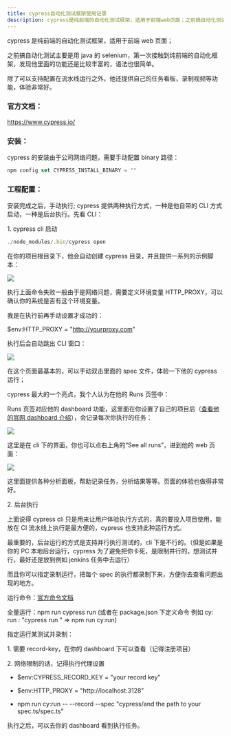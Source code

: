 ```yaml
---
title: cypress自动化测试框架使用记录
description: cypress是纯前端的自动化测试框架，适用于前端web页面；之前搞自动化测试主要是用java的selenium，第一次接触到纯前端的自动化框架，发现他里面的功能还是比较丰富的，语法也很简单。除了可以支持配置在流水线运行之外，他还提供自己的任务看板，录制视频等功能，体验非常好。
---
```

cypress 是纯前端的自动化测试框架，适用于前端 web 页面；

之前搞自动化测试主要是用 java 的 selenium，第一次接触到纯前端的自动化框架，发现他里面的功能还是比较丰富的，语法也很简单。

除了可以支持配置在流水线运行之外，他还提供自己的任务看板，录制视频等功能，体验非常好。

### 官方文档：

https://www.cypress.io/

### 安装：

cypress 的安装由于公司网络问题，需要手动配置 binary 路径：

```js
npm config set CYPRESS_INSTALL_BINARY = ""
```

### 工程配置：

安装完成之后，手动执行; cypress 提供两种执行方式，一种是他自带的 CLI 方式启动，一种是后台执行。先看 CLI：

1\. cypress cli 启动

```js
./node_modules/.bin/cypress open
```

在你的项目根目录下，他会自动创建 cypress 目录，并且提供一系列的示例脚本：

![](/images/cypress/cypress1.png)

执行上面命令失败一般由于是网络问题，需要定义环境变量 HTTP_PROXY，可以确认你的系统是否有这个环境变量。

我是在执行前再手动设置才成功的：

$env:HTTP_PROXY = "http://yourproxy.com"

执行后会自动跳出 CLI 窗口：

![](/images/cypress/cypress2.png)

在这个页面最基本的，可以手动双击里面的 spec 文件，体验一下他的 cypress 运行；

cypress 最大的一个亮点，我个人认为在他的 Runs 页签中：

Runs 页签对应他的 dashboard 功能，这里面在你设置了自己的项目后（[查看他的官网 dashboard 介绍](http://https://www.cypress.io/dashboard)），会记录每次你执行的任务：

![](/images/cypress/cypress3.png)

这里是在 cli 下的界面，你也可以点右上角的“See all runs”，进到他的 web 页面：

![](/images/cypress/cypress4.png)

这里面提供各种分析面板，帮助记录任务，分析结果等等。页面的体验也做得非常好。

2\. 后台执行

上面说得 cypress cli 只是用来让用户体验执行方式的，真的要投入项目使用，能放在 CI 流水线上执行是最方便的，cypress 也支持此种运行方式。

最重要的，后台运行的方式是支持并行执行测试的，cli 下是不行的。（但是如果是你的 PC 本地后台运行，cypress 为了避免把你卡死，是限制并行的，想测试并行，最好还是放到例如 jenkins 任务中去运行）

而且你可以指定录制运行，把每个 spec 的执行都录制下来，方便你去查看问题出现的地方。

运行命令：[官方命令文档](https://docs.cypress.io/guides/guides/command-line.html#cypress-run)

全量运行：npm run cypress run (或者在 package.json 下定义命令 例如 cy: run : "cypress run " => npm run cy:run)

指定运行某测试并录制：

1\. 需要 record-key，在你的 dashboard 下可以查看（记得注册项目）

2\. 网络限制的话，记得执行代理设置

- $env:CYPRESS_RECORD_KEY = "your record key"

- $env:HTTP_PROXY = "http://localhost:3128"

- npm run cy:run -- --record --spec "cypress/and the path to your spec.ts/spec.ts"

执行之后，可以去你的 dashboard 看到执行任务。
